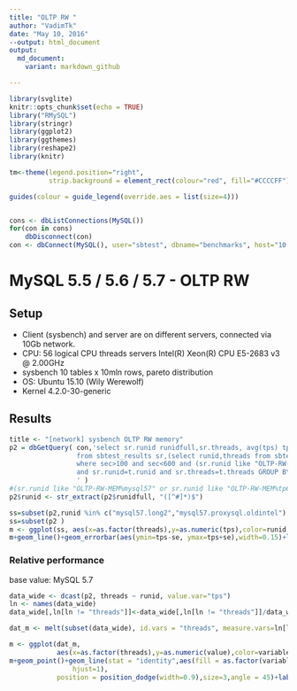 ```yaml
---
title: "OLTP RW "
author: "VadimTk"
date: "May 10, 2016"
--output: html_document
output:
  md_document:
    variant: markdown_github

---
```


```r
library(svglite)
knitr::opts_chunk$set(echo = TRUE)
library("RMySQL")
library(stringr)
library(ggplot2)
library(ggthemes)
library(reshape2)
library(knitr)

tm<-theme(legend.position="right",
          strip.background = element_rect(colour="red", fill="#CCCCFF"))

guides(colour = guide_legend(override.aes = list(size=4)))


cons <- dbListConnections(MySQL())
for(con in cons)
    dbDisconnect(con)
con <- dbConnect(MySQL(), user="sbtest", dbname="benchmarks", host="10.20.2.4")

```

# MySQL 5.5 / 5.6 / 5.7 - OLTP RW

## Setup

* Client (sysbench) and server are on different servers, connected via 10Gb network. 
* CPU: 56 logical CPU threads servers Intel(R) Xeon(R) CPU E5-2683 v3 @ 2.00GHz
* sysbench 10 tables x 10mln rows, pareto distribution
* OS: Ubuntu 15.10 (Wily Werewolf)
* Kernel 4.2.0-30-generic

## Results

```r
title <- "[network] sysbench OLTP RW memory"
p2 = dbGetQuery( con,'select sr.runid runidfull,sr.threads, avg(tps) tps, STDDEV_POP(tps) se,avg(rt) rt, STDDEV_POP(rt) sert
                 from sbtest_results sr,(select runid,threads from sbtest_results where (runid like "OLTP-RW-MEM#smblade01-net#%") group by runid,threads having count(*) > 10) t 
                 where sec>100 and sec<600 and (sr.runid like "OLTP-RW-MEM#smblade01-net#%")
                 and sr.runid=t.runid and sr.threads=t.threads GROUP BY sr.runid, sr.threads
                 ' )
#(sr.runid like "OLTP-RW-MEM%mysql57" or sr.runid like "OLTP-RW-MEM%tp64%" or sr.runid like "OLTP-RW-MEM%proxy200%"
p2$runid <- str_extract(p2$runidfull, "([^#]*)$")

ss=subset(p2,runid %in% c("mysql57.long2","mysql57.proxysql.oldintel") )
ss=subset(p2 )
m <- ggplot(ss, aes(x=as.factor(threads),y=as.numeric(tps),color=runid,group=runid))
m+geom_line()+geom_errorbar(aes(ymin=tps-se, ymax=tps+se),width=0.15)+labs(x="Threads",y="Throughput, tps",title=title)+scale_y_continuous(breaks=seq(0, 20000, 1000),labels = scales::comma)+theme(axis.text.x  = element_text(angle=45, vjust=0.5))+tm+scale_color_tableau(name="Version")

```


### Relative performance 

base value: MySQL 5.7

```r

data_wide <- dcast(p2, threads ~ runid, value.var="tps")
ln <- names(data_wide)
data_wide[,ln[ln != "threads"]]<-data_wide[,ln[ln != "threads"]]/data_wide[,"mysql57"]

dat_m <- melt(subset(data_wide), id.vars = "threads", measure.vars=ln[ln != "threads"])

m <- ggplot(dat_m, 
            aes(x=as.factor(threads),y=as.numeric(value),color=variable,group=variable))
m+geom_point()+geom_line(stat = "identity",aes(fill = as.factor(variable)))+geom_text(aes(label=format(value, digits=2, nsmall=2), 
                hjust=1), 
            position = position_dodge(width=0.9),size=3,angle = 45)+labs(x="Threads",y="relative performance",title="sysbench OLTP RW memory")+scale_color_tableau(name="Version")+scale_y_continuous(breaks=seq(0, 1.5, 0.1),labels = scales::comma,limits=c(0,1.2))+theme(axis.text.x  = element_text(angle=45, vjust=0.5))+tm+theme(legend.position="bottom")


```



